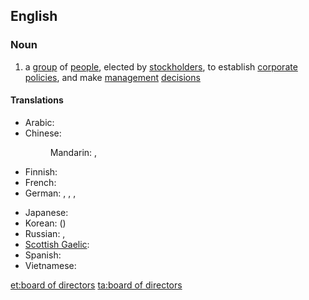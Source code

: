 ==English==
{{wikipedia}}

===Noun===
{{en-noun|sg=[[board]] of [[director]]s|boards of directors}}

# a [[group]] of [[people]], elected by [[stockholder]]s, to establish [[corporate]] [[policies]], and make [[management]] [[decision]]s

====Translations====
{{trans-top|group of people elected by stockholders}}
* Arabic: {{t|ar|مجلس إدارة|m|tr=májlis 'idaara}}
* Chinese:
*: Mandarin: {{t|cmn|董事會|sc=Hani}}, {{t|cmn|董事会|tr=dǒngshìhuì|sc=Hani}}
* Finnish: {{t+|fi|hallitus}}
* French: {{t|fr|conseil d'administration|m}}
* German: {{t|de|Vorstand|m}}, {{t|de|Direktorium|n}}, {{t|de|Verwaltungsrat|n}}, {{t|de|Board of Directors|n}}
{{trans-mid}}
* Japanese: {{t|ja|取締役会|tr=とりしまりやくかい, torishimariyaku-kai}}
* Korean: {{t|ko|이사회|tr=isahoe|sc=Hang}} ({{t|ko|理事會|sc=Hani}})
* Russian: {{t|ru|совет директоров|m|tr=sovét direktoróv}}, {{t+|ru|правление|n|tr=pravlénije}}
* [[Scottish Gaelic]]: {{t|gd|bòrd-stiùiridh|m}}
* Spanish: {{t|es|consejo de administración|m}}
* Vietnamese: {{t|vi|hội đồng quản trị|xs=Vietnamese}}
{{trans-bottom}}

[[et:board of directors]]
[[ta:board of directors]]